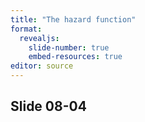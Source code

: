 ```yaml
---
title: "The hazard function"
format: 
  revealjs:
    slide-number: true
    embed-resources: true
editor: source
---
```


## Slide 08-04

::: notes

:::

